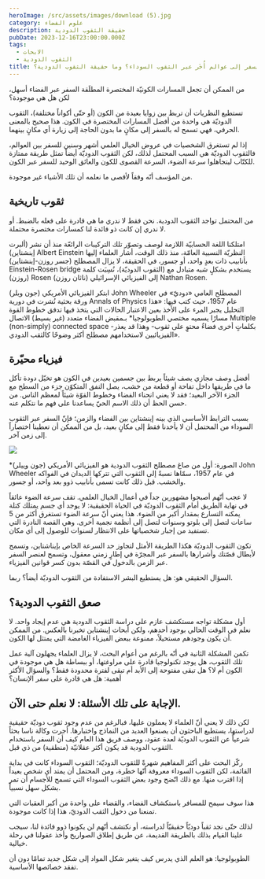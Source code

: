 ```yaml
---
heroImage: /src/assets/images/download (5).jpg
category: علوم الفضاء
description: حقيقة الثقوب الدودية
pubDate: 2023-12-16T23:00:00.000Z
tags:
  - الابحات
  - الثقوب الدودية
title: هل نستطيع السفر إلى عوالم أُخَر عبر الثقوب السوداء؟ وما حقيقة الثقوب الدودية؟
---
```


من الممكن أن تجعل المسارات الكونيّة المختصرة المطلَقة السفر عبر الفضاء أسهل، لكن هل هي موجودة؟

تستطيع النظريات أن تربط بين زوايا بعيدة من الكون (أو حتّى أكواناً مختلفة)، الثقوب الدوديّة هي واحدة من أفضل المسارات المختصرة في الكون. هذا صحيح بالمعنى الحرفي، فهي تسمح له بالسفر إلى مكانٍ ما بدون الحاجة إلى زيارة أي مكانٍ بينهما.

إذا لم تستغرق الشخصيات في عروض الخيال العلمي أشهر وسنين للسفر بين العوالم، فالثقوب الدوديّة هي السبب المحتمل لذلك، لكن الثقوب الدوديّة أيضاً تمثل طريقة ممتازة للكتّاب ليتجاهلوا سرعة الضوء، السرعة القصوى للكون والعائق الوحيد للسفر عبر الكون.

من المؤسف أنّه وفقاً لأقصى ما نعلمه أن تلك الأشياء غير موجودة.

## ثقوب تاريخية

من المحتمل تواجد الثقوب الدودية. نحن فقط لا ندري ما هي قادرة على فعله بالضبط. أو لا ندري إن كانت ذو فائدة لنا كمسارات مختصرة محتملة.

امتلكنا اللغة الحسابيّة اللازمة لوصف وتصوّر تلك التركيبات الرائعّة منذ أن نشر (ألبرت إينشتاين) Albert Einstein النظريّة النسبية العامّة، منذ ذلك الوقت، أشار العلماء إليها بأنابيب ذات بعدٍ واحد، أو جسور، في الحقيقة، لا يزال المصطلح (جسر روزن-إينشتاين) Einstein-Rosen bridge يستخدم بشكلٍ شبه متبادل مع (الثقوب الدوديّة)، نُسِبَت كلمة (روزن) Rosen إلى الفيزيائي الإسرائيلي (ناثان روزن) Nathan Rosen.

ابتكر الفيزيائي الأمريكي (جون ويلر) John Wheeler المصطلح العامي «دوديّ» في ورقة بحثية نُشرت في دورية Annals of Physics عام 1957، حيث كتب فيها: «هذا التحليل يجبر المرء على الأخذ بعين الاعتبار الحالات التي يتخذ فيها تدفق خطوط القوة مسارًا يسميه مختصي الطوبولوجيا\* بـمقبض الفضاء متعدد (غير بسيط) الاتصال Multiple (non-simply) connected space -بكلماتٍ أخرى فضاءٌ محتوٍ على ثقوب- وهذا قد يعذر الفيزيائيين لاستخدامهم مصطلح أكثر وضوحًا كالثقب الدودي».

## فيزياء محيّرة

أفضل وصف مجازي يصف شيئاً يربط بين جسمين بعيدين في الكون هو تخيّل دودة تأكل ما في طريقها داخل تفاحة أو قطعة من خشب، يصل النفق المتكوّن جزء من السطح مع الجزء الآخر البعيد؛ فقد لا يعني انحناء الفضاء وخطوط القوّة شيئاً لمعظم الناس. من حسن الحظ أن ذلك الاسم الحيّ يساعدنا على فهم ما نتكلم عنه.

بسبب الترابط الأساسي الذي بينه إينشتاين بين الفضاء والزمن؛ فإنّ السفر عبر الثقوب السوداء من المحتمل أن لا يأخدنا فقط إلى مكانٍ بعيد، بل من الممكن أن تعطينا اختصاراً إلى زمن آخر.

![](/src/assets/images/23182-1.jpg)

\*الصورة: أول من صاغ مصطلح الثقوب الدودية هو الفيزيائي الأمريكي (جون وييلر) John Wheeler في عام 1957، سمّاها نسبةً إلى الثقوب التي تتركها الديدان في الفواكه والخشب. قبل ذلك كانت تسمى بأنابيب ذوو بعد واحد، أو جسور.

لا عجب أنّهم أصبحوا مشهورين جداً في أعمال الخيال العلمي. تقف سرعة الضوء عائقاً في نهاية الطريق أمام الثقوب الدوديّة في الحياة الحقيقية: لا يوجد أي جسم يمتلك كتلة يمكنه التسارع بمقدار أكبر من الضوء. هذا يعني أنّ سرعة الضوء تستغرق أكثر من 5 ساعات لتصل إلى بلوتو وسنوات لتصل إلى أنظمة نجمية أخرى. وهي القصة النادرة التي تستفيد من إجبار شخصياتها على الانتظار لسنوات للوصول إلى أي مكان.

تكون الثقوب الدوديّة هكذا الطريقة الأمثل لتجاوز حد السرعة الخاص بإيناشتاين، وتسمح لأبطال قصّتك وأشرارها بالسفر عبر المجرّة في إطارٍ زمني معقول، وتسمح لعنصر السفر عبر الزمن بالدخول في القصّة بدون كسر قوانين الفيزياء.

السؤال الحقيقي هو: هل يستطيع البشر الاستفادة من الثقوب الدوديّة أيضاً؟ ربما.

## صعق الثقوب الدودية؟

أول مشكلة تواجه مستكشف عازم على دراسة الثقوب الدودية هي عدم إيجاد واحد. لا نعلم في الوقت الحالي بوجود أحدهم، ولكن أبحاث إينشتاين تخبرنا بالعكس. من الممكن أن يكون وجودهم مستحيلاً، ممنوعة ببعض الفيزياء الغامضة التي يمتثل لها الكون.

تكمن المشكلة الثانية في أنّه بالرغم من أعوام البحث، لا يزال العلماء يجهلون آلية عمل تلك الثقوب، هل يوجد تكنولوجيا قادرة على مراوغتها، أو ببساطة هل هي موجودة في الكون أم لا؟ هل تبقى مفتوحة إلى الأبد أم تبقى لفترة محدودة فقط؟ والسؤال الأكثر أهمية: هل هي قادرة على سفر الإنسان؟

## الإجابة على تلك الأسئلة: لا نعلم حتى الآن.

لكن ذلك لا يعني أنّ العلماء لا يعملون عليها، فبالرغم من عدم وجود ثقوب دوديّة حقيقية لدراستها، يستطيع الباحثون أن يصنعوا العديد من النماذج واختبارها. أجرت وكالة ناسا بحثاً شرعياً عن الثقوب الدوديّة لعدة عقود، ووصف فريق هذا العام كيف أن السفر باستخدام الثقوب الدودية قد يكون أكثر عقلانيّة (منطقية) من ذي قبل.

ركّز البحث على أكثر المفاهيم شهرةً للثقوب الدوديّة؛ الثقوب السوداء كانت في بداية القائمة، لكن الثقوب السوداء معروفة أنّها خطرة، ومن المحتمل أن يمتد أي شخص بعيداً إذا اقترب منها. مع ذلك اتّضح وجود بعض الثقوب السوداء التي تسمح للأجسام أن تمر بشكل سهل نسبياً.

هذا سوف سيمح للمسافر باستكشاف الفضاء، والقضاء على واحدة من أكبر العقبات التي تمنعنا من دخول الثقب الدوديّ، هذا إذا كانت موجودة.

لذلك حتّى نجد ثقباً دوديّاً حقيقيّاً لدراسته، أو نكتشف أنّهم لن يكونوا ذوو فائدة لنا، سيجب علينا القيام بذلك بالطريقة القديمة، عن طريق إطلاق الصواريخ وأخذ عقولنا في رحلة خيالية.

الطوبولوجيا: هو العلم الذي يدرس كيف يتغير شكل المواد إلى شكل جديد تمامًا دون أن تفقد خصائصها الأساسية.
